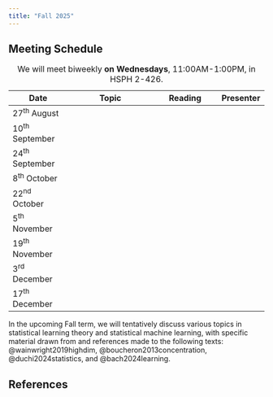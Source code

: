 ```yaml
---
title: "Fall 2025"
---
```


## Meeting Schedule

| Date            | Topic                  | Reading          | Presenter   |
|-----------------|------------------------|------------------|-------------|
| 27^th^ August  |  | |  |
| 10^th^ September  |  |  |  |
| 24^th^ September     |  |  |  |
| 8^th^ October    |  |  |  |
| 22^nd^ October    |  |  |  |
| 5^th^ November    |  |  |  |
| 19^th^ November    | |  |  |
| 3^rd^ December    | |  | |
| 17^th^ December    | |  | |

: We will meet biweekly **on Wednesdays**, 11:00AM-1:00PM, in HSPH 2-426.


In the upcoming Fall term, we will tentatively discuss various topics in statistical
learning theory and statistical machine learning, with specific material drawn
from and references made to the following texts: @wainwright2019highdim,
@boucheron2013concentration, @duchi2024statistics, and @bach2024learning.

## References

::: {#refs}
:::
